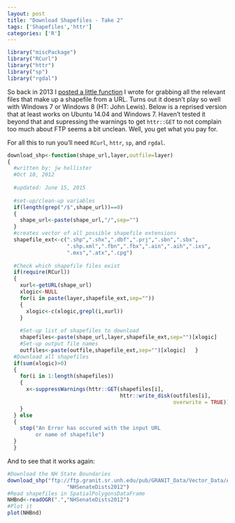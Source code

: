 ```yaml
---
layout: post
title: "Download Shapefiles - Take 2"
tags: ['Shapefiles','httr']
categories: ['R']
---
```


```r
library("miscPackage")
library("RCurl")
library("httr")
library("sp")
library("rgdal")
```

So back in 2013 I [posted a little function](https://landeco2point0.wordpress.com/2013/09/30/an-r-function-to-download-shapefiles/) I wrote for grabbing all the relevant files that make up a shapefile from a URL.  Turns out it doesn't play so well with Windows 7 or Windows 8 (HT: John Lewis).  Below is a reprised version that at least works on Ubuntu 14.04 and Windows 7.  Haven't tested it beyond that and supressing the warnings to get `httr::GET` to not complain too much about FTP seems a bit unclean.  Well, you get what you pay for. 

For all this to run you'll need `RCurl`, `httr`, `sp`, and `rgdal`.

```r
download_shp<-function(shape_url,layer,outfile=layer)
{
  #written by: jw hollister
  #Oct 10, 2012
  
  #updated: June 15, 2015
  
  #set-up/clean-up variables
  if(length(grep("/$",shape_url))==0)
  {
    shape_url<-paste(shape_url,"/",sep="")
  }
  #creates vector of all possible shapefile extensions
  shapefile_ext<-c(".shp",".shx",".dbf",".prj",".sbn",".sbx",
                   ".shp.xml",".fbn",".fbx",".ain",".aih",".ixs",
                   ".mxs",".atx",".cpg")
  
  #Check which shapefile files exist
  if(require(RCurl))
  {
    xurl<-getURL(shape_url)
    xlogic<-NULL
    for(i in paste(layer,shapefile_ext,sep=""))
    {
      xlogic<-c(xlogic,grepl(i,xurl))
    }
    
    #Set-up list of shapefiles to download
    shapefiles<-paste(shape_url,layer,shapefile_ext,sep="")[xlogic]
    #Set-up output file names
    outfiles<-paste(outfile,shapefile_ext,sep="")[xlogic]   }
  #Download all shapefiles
  if(sum(xlogic)>0)
  {
    for(i in 1:length(shapefiles))
    {
      x<-suppressWarnings(httr::GET(shapefiles[i],
                                    httr::write_disk(outfiles[i],
                                                     overwrite = TRUE)))
    }
  } else
  {
    stop("An Error has occured with the input URL
         or name of shapefile")
  }
  }
```

And to see that it works again:

```r
#Download the NH State Boundaries
download_shp("ftp://ftp.granit.sr.unh.edu/pub/GRANIT_Data/Vector_Data/Administrative_and_Political_Boundaries/d-nhsenatedists/2012",
                   "NHSenateDists2012")
#Read shapefiles in SpatialPolygonsDataFrame
NHBnd<-readOGR(".","NHSenateDists2012")
#Plot it
plot(NHBnd)
```
